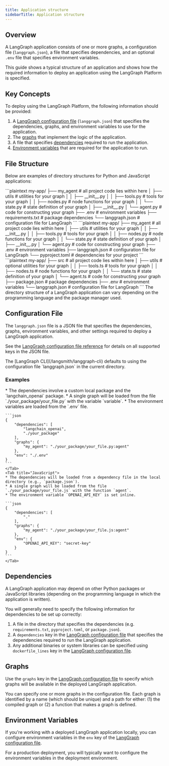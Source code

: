 ```yaml
---
title: Application structure
sidebarTitle: Application structure
---
```


## Overview

A LangGraph application consists of one or more graphs, a configuration file (`langgraph.json`), a file that specifies dependencies, and an optional `.env` file that specifies environment variables.

This guide shows a typical structure of an application and shows how the required information to deploy an application using the LangGraph Platform is specified.

## Key Concepts

To deploy using the LangGraph Platform, the following information should be provided:

1. A [LangGraph configuration file](#configuration-file-concepts) (`langgraph.json`) that specifies the dependencies, graphs, and environment variables to use for the application.
2. The [graphs](#graphs) that implement the logic of the application.
3. A file that specifies [dependencies](#dependencies) required to run the application.
4. [Environment variables](#environment-variables) that are required for the application to run.

## File Structure

Below are examples of directory structures for Python and JavaScript applications:

<Tabs>
    <Tab title="Python (requirements.txt)">
    ```plaintext
    my-app/
    ├── my_agent # all project code lies within here
    │   ├── utils # utilities for your graph
    │   │   ├── __init__.py
    │   │   ├── tools.py # tools for your graph
    │   │   ├── nodes.py # node functions for your graph
    │   │   └── state.py # state definition of your graph
    │   ├── __init__.py
    │   └── agent.py # code for constructing your graph
    ├── .env # environment variables
    ├── requirements.txt # package dependencies
    └── langgraph.json # configuration file for LangGraph
    ```
    </Tab>
    <Tab title="Python (pyproject.toml)">
    ```plaintext
    my-app/
    ├── my_agent # all project code lies within here
    │   ├── utils # utilities for your graph
    │   │   ├── __init__.py
    │   │   ├── tools.py # tools for your graph
    │   │   ├── nodes.py # node functions for your graph
    │   │   └── state.py # state definition of your graph
    │   ├── __init__.py
    │   └── agent.py # code for constructing your graph
    ├── .env # environment variables
    ├── langgraph.json  # configuration file for LangGraph
    └── pyproject.toml # dependencies for your project
    ```
    </Tab>
    <Tab title="JS (package.json)">
    ```plaintext
    my-app/
    ├── src # all project code lies within here
    │   ├── utils # optional utilities for your graph
    │   │   ├── tools.ts # tools for your graph
    │   │   ├── nodes.ts # node functions for your graph
    │   │   └── state.ts # state definition of your graph
    │   └── agent.ts # code for constructing your graph
    ├── package.json # package dependencies
    ├── .env # environment variables
    └── langgraph.json # configuration file for LangGraph
    ```
    </Tab>
</Tabs>

<Note>
The directory structure of a LangGraph application can vary depending on the programming language and the package manager used.
</Note>

<a id="configuration-file-concepts"></a>
## Configuration File

The `langgraph.json` file is a JSON file that specifies the dependencies, graphs, environment variables, and other settings required to deploy a LangGraph application.

See the [LangGraph configuration file reference](/langsmith/cli#configuration-file) for details on all supported keys in the JSON file.

<Tip>
The [LangGraph CLI](/langsmith/langgraph-cli) defaults to using the configuration file `langgraph.json` in the current directory.
</Tip>

### Examples

<Tabs>
    <Tab title="Python">
    * The dependencies involve a custom local package and the `langchain_openai` package.
    * A single graph will be loaded from the file `./your_package/your_file.py` with the variable `variable`.
    * The environment variables are loaded from the `.env` file.

    ```json
    {
        "dependencies": [
            "langchain_openai",
            "./your_package"
        ],
        "graphs": {
            "my_agent": "./your_package/your_file.py:agent"
        },
        "env": "./.env"
    }
    ```
    </Tab>
    <Tab title="JavaScript">
    * The dependencies will be loaded from a dependency file in the local directory (e.g., `package.json`).
    * A single graph will be loaded from the file `./your_package/your_file.js` with the function `agent`.
    * The environment variable `OPENAI_API_KEY` is set inline.

    ```json
    {
        "dependencies": [
            "."
        ],
        "graphs": {
            "my_agent": "./your_package/your_file.js:agent"
        },
        "env": {
            "OPENAI_API_KEY": "secret-key"
        }
    }
    ```
    </Tab>
</Tabs>

## Dependencies

A LangGraph application may depend on other Python packages or JavaScript libraries (depending on the programming language in which the application is written).

You will generally need to specify the following information for dependencies to be set up correctly:

1. A file in the directory that specifies the dependencies (e.g. `requirements.txt`, `pyproject.toml`, or `package.json`).
2. A `dependencies` key in the [LangGraph configuration file](#configuration-file-concepts) that specifies the dependencies required to run the LangGraph application.
3. Any additional binaries or system libraries can be specified using `dockerfile_lines` key in the [LangGraph configuration file](#configuration-file-concepts).

## Graphs

Use the `graphs` key in the [LangGraph configuration file](#configuration-file-concepts) to specify which graphs will be available in the deployed LangGraph application.

You can specify one or more graphs in the configuration file. Each graph is identified by a name (which should be unique) and a path for either: (1) the compiled graph or (2) a function that makes a graph is defined.

## Environment Variables

If you're working with a deployed LangGraph application locally, you can configure environment variables in the `env` key of the [LangGraph configuration file](#configuration-file-concepts).

For a production deployment, you will typically want to configure the environment variables in the deployment environment.
